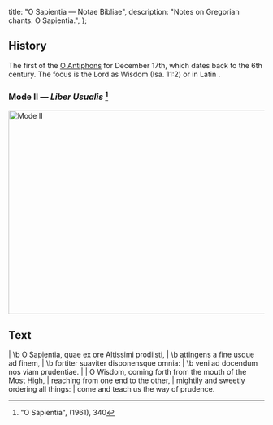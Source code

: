   title: "O Sapientia — Notae Bibliae",
  description: "Notes on Gregorian chants: O Sapientia.",
};

<Initial text="O Sapientia" />

## History

The first of the [O Antiphons](/glossary/liturgical-terms#o-antiphons) for December 17th, which dates back to the 6th century. The focus is the Lord as Wisdom (Isa. 11:2) or in Latin *<Definition lang="latin" anchor="sapientia" text="Sapientia" />*.

### Mode II — *Liber Usualis* [^1]

<Image
  src="/chants/o-sapientia.svg"
  alt="Mode II"
  width="600"
  height="401"
/>

## Text

<Poetry>
|  \b O Sapientia, quae ex ore Altissimi prodiisti,
|  \b attingens a fine usque ad finem,
|  \b fortiter suaviter disponensque omnia:
|  \b veni ad docendum nos viam prudentiae.
|
|  O Wisdom, coming forth from the mouth of the Most High,
|  reaching from one end to the other,
|  mightily and sweetly ordering all things:
|  come and teach us the way of prudence.
</Poetry>

[^1]: "O Sapientia", *<Definition lang="latin" anchor="liber-usualis" text="Liber Usualis" />* (1961), 340
